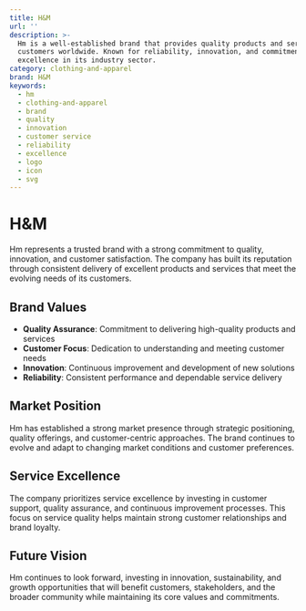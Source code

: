 ```yaml
---
title: H&M
url: ''
description: >-
  Hm is a well-established brand that provides quality products and services to
  customers worldwide. Known for reliability, innovation, and commitment to
  excellence in its industry sector.
category: clothing-and-apparel
brand: H&M
keywords:
  - hm
  - clothing-and-apparel
  - brand
  - quality
  - innovation
  - customer service
  - reliability
  - excellence
  - logo
  - icon
  - svg
---
```


# H&M

Hm represents a trusted brand with a strong commitment to quality, innovation, and customer satisfaction. The company has built its reputation through consistent delivery of excellent products and services that meet the evolving needs of its customers.

## Brand Values

- **Quality Assurance**: Commitment to delivering high-quality products and services
- **Customer Focus**: Dedication to understanding and meeting customer needs
- **Innovation**: Continuous improvement and development of new solutions
- **Reliability**: Consistent performance and dependable service delivery

## Market Position

Hm has established a strong market presence through strategic positioning, quality offerings, and customer-centric approaches. The brand continues to evolve and adapt to changing market conditions and customer preferences.

## Service Excellence

The company prioritizes service excellence by investing in customer support, quality assurance, and continuous improvement processes. This focus on service quality helps maintain strong customer relationships and brand loyalty.

## Future Vision

Hm continues to look forward, investing in innovation, sustainability, and growth opportunities that will benefit customers, stakeholders, and the broader community while maintaining its core values and commitments.
